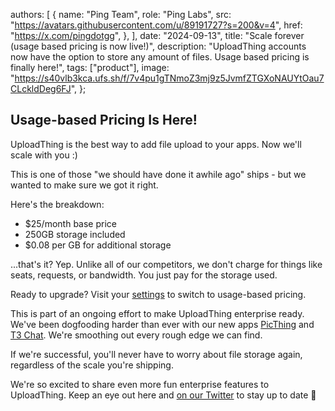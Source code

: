 
  authors: [
    {
      name: "Ping Team",
      role: "Ping Labs",
      src: "https://avatars.githubusercontent.com/u/89191727?s=200&v=4",
      href: "https://x.com/pingdotgg",
    },
  ],
  date: "2024-09-13",
  title: "Scale forever (usage based pricing is now live!)",
  description:
    "UploadThing accounts now have the option to store any amount of files. Usage based pricing is finally here!",
  tags: ["product"],
  image:
    "https://s40vlb3kca.ufs.sh/f/7v4pu1gTNmoZ3mj9z5JvmfZTGXoNAUYtOau7CLckldDeg6FJ",
};




## Usage-based Pricing Is Here!

UploadThing is the best way to add file upload to your apps. Now we'll scale
with you :)

This is one of those "we should have done it awhile ago" ships - but we wanted
to make sure we got it right.

Here's the breakdown:

- $25/month base price
- 250GB storage included
- $0.08 per GB for additional storage

...that's it? Yep. Unlike all of our competitors, we don't charge for things
like seats, requests, or bandwidth. You just pay for the storage used.

Ready to upgrade? Visit your
[settings](https://uploadthing.com/dashboard?s=billing) to switch to usage-based
pricing.

This is part of an ongoing effort to make UploadThing enterprise ready. We've
been dogfooding harder than ever with our new apps
[PicThing](https://pic.ping.gg) and [T3 Chat](https://t3.chat). We're smoothing
out every rough edge we can find.

If we're successful, you'll never have to worry about file storage again,
regardless of the scale you're shipping.

We're so excited to share even more fun enterprise features to UploadThing. Keep
an eye out here and [on our Twitter](https://x.com/pingdotgg) to stay up to date
🙏
